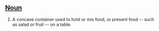 ==[[Noun]]==

# A concave container used to hold or mix food, or present food -- such as salad or fruit -- on a table.